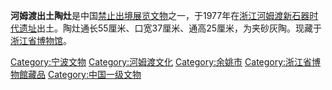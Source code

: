 {{禁止出境展览文物
|图片 = Pottery stove and pot unearthed at Hemudu site.jpg
|说明 = 陶灶为下方灰陶部分，上部黑陶为另一件河姆渡遗址文物——十八角刻花陶釜
|名称 = 河姆渡出土陶灶
|时代 = [[新石器时代|新石器时代]]
|出土 = [[浙江省|浙江省]][[余姚县|余姚县]]（1977年）
|现藏 = [[浙江省博物馆|浙江省博物馆]]
|登录 = 
}}

'''河姆渡出土陶灶'''是中国[[禁止出境展览文物|禁止出境展览文物]]之一，于1977年在[[浙江|浙江]][[河姆渡遗址|河姆渡新石器时代遗址]]出土。陶灶通长55厘米、口宽37厘米、通高25厘米，为夹砂灰陶。现藏于[[浙江省博物馆|浙江省博物馆]]。



{{禁止出境展览文物索引}}
[[Category:宁波文物|Category:宁波文物]]
[[Category:河姆渡文化|Category:河姆渡文化]]
[[Category:余姚市|Category:余姚市]]
[[Category:浙江省博物館藏品|Category:浙江省博物館藏品]]
[[Category:中国一级文物|Category:中国一级文物]]